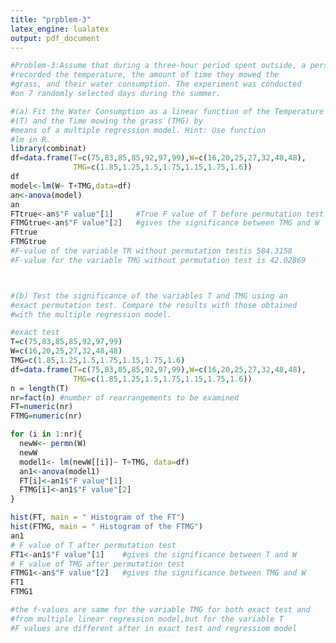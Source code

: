```yaml
---
title: "prpblem-3"
latex_engine: lualatex
output: pdf_document
---
```




```r
#Problem-3:Assume that during a three-hour period spent outside, a person
#recorded the temperature, the amount of time they mowed the
#grass, and their water consumption. The experiment was conducted
#on 7 randomly selected days during the summer. 

#(a) Fit the Water Consumption as a linear function of the Temperature
#(T) and the Time mowing the grass (TMG) by
#means of a multiple regression model. Hint: Use function
#lm in R.
library(combinat)
df=data.frame(T=c(75,83,85,85,92,97,99),W=c(16,20,25,27,32,48,48),
              TMG=c(1.85,1.25,1.5,1.75,1.15,1.75,1.6))
df                                                                         
model<-lm(W~ T+TMG,data=df)
an<-anova(model)
an
FTtrue<-an$"F value"[1]     #True F value of T before permutation test 
FTMGtrue<-an$"F value"[2]   #gives the significance between TMG and W
FTtrue
FTMGtrue
#F-value of the variable TR without permutation testis 584.3158
#F-value for the variable TMG without permutation test is 42.02869



#(b) Test the significance of the variables T and TMG using an
#exact permutation test. Compare the results with those obtained
#with the multiple regression model.

#exact test
T=c(75,83,85,85,92,97,99)
W=c(16,20,25,27,32,48,48)
TMG=c(1.85,1.25,1.5,1.75,1.15,1.75,1.6)
df=data.frame(T=c(75,83,85,85,92,97,99),W=c(16,20,25,27,32,48,48),
              TMG=c(1.85,1.25,1.5,1.75,1.15,1.75,1.6))
n = length(T)
nr=fact(n) #number of rearrangements to be examined  
FT=numeric(nr)
FTMG=numeric(nr)

for (i in 1:nr){
  newW<- permn(W)
  newW
  model1<- lm(newW[[i]]~ T+TMG, data=df) 
  an1<-anova(model1)
  FT[i]<-an1$"F value"[1] 
  FTMG[i]<-an1$"F value"[2]
}

hist(FT, main = " Histogram of the FT")
hist(FTMG, main = " Histogram of the FTMG")
an1
# F value of T after permutation test
FT1<-an1$"F value"[1]    #gives the significance between T and W
# F value of TMG after permutation test
FTMG1<-an$"F value"[2]   #gives the significance between TMG and W
FT1
FTMG1

#the f-values are same for the variable TMG for both exact test and 
#from multiple linear regression model,but for the variable T
#F values are different after in exact test and regressiom model
```

